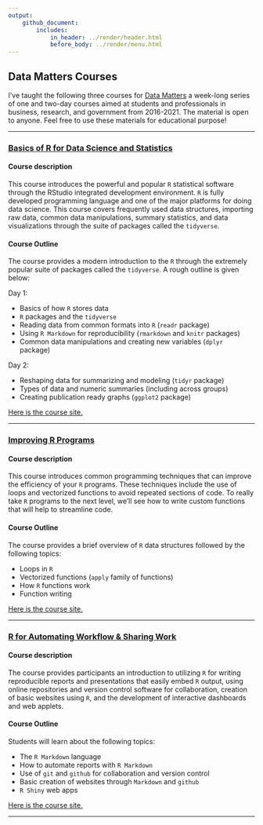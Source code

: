 ```yaml
---
output: 
    github_document:
        includes: 
            in_header: ../render/header.html
            before_body: ../render/menu.html
---
```


## <a name = "DataMatters"></a> Data Matters Courses  

I've taught the following three courses for <a href ="https://datamatters.org/" target = "_blank">Data Matters</a> a week-long series of one and two-day courses aimed at students and professionals in business, research, and government from 2016-2021. The material is open to anyone. Feel free to use these materials for educational purpose!

<hr class = "cool">

### <a href = "https://jbpost2.github.io/Basics-of-R-for-Data-Science-and-Statistics/CourseFiles.html" target = "_blank">Basics of R for Data Science and Statistics</a>  

#### Course description 

This course introduces the powerful and popular `R` statistical software through the RStudio integrated development environment. `R` is fully developed programming language and one of the major platforms for doing data science. This course covers frequently used data structures, importing raw data, common data manipulations, summary statistics, and data visualizations through the suite of packages called the `tidyverse`.

#### Course Outline

The course provides a modern introduction to the `R` through the extremely popular suite of packages called the `tidyverse`. A rough outline is given below:

Day 1:

- Basics of how `R` stores data
- `R` packages and the `tidyverse`
- Reading data from common formats into `R` (`readr` package)
- Using `R Markdown` for reproducibility (`rmarkdown` and `knitr` packages)
- Common data manipulations and creating new variables (`dplyr` package)

Day 2:

- Reshaping data for summarizing and modeling (`tidyr` package)
- Types of data and numeric summaries (including across groups)
- Creating publication ready graphs (`ggplot2` package)

<a href = "https://jbpost2.github.io/Basics-of-R-for-Data-Science-and-Statistics/CourseFiles.html" target = "_blank">Here is the course site.</a>

<hr class = "cool">

###  <a href = "https://jbpost2.github.io/Improving-R-Programs/CourseFiles.html" target = "_blank">Improving R Programs </a>

#### Course description 

This course introduces common programming techniques that can improve the efficiency of your `R` programs. These techniques include the use of loops and vectorized functions to avoid repeated sections of code. To really take `R` programs to the next level, we’ll see how to write custom functions that will help to streamline code.

#### Course Outline

The course provides a brief overview of `R` data structures followed by the following topics:

- Loops in `R`
- Vectorized functions (`apply` family of functions)
- How `R` functions work
- Function writing

<a href = "https://jbpost2.github.io/Improving-R-Programs/CourseFiles.html" target = "_blank">Here is the course site.</a>

<hr class = "cool">

###  <a href = "https://jbpost2.github.io/R-for-Automating-Workflow-Sharing-Work/CourseFiles.html" target = "_blank">R for Automating Workflow & Sharing Work  </a>

#### Course description 

The course provides participants an introduction to utilizing `R` for writing reproducible reports and presentations that easily embed `R` output, using online repositories and version control software for collaboration, creation of basic websites using `R`, and the development of interactive dashboards and web applets.

#### Course Outline

Students will learn about the following topics:

- The `R Markdown` language
- How to automate reports with `R Markdown`
- Use of `git` and `github` for collaboration and version control
- Basic creation of websites through `Markdown` and `github`
- `R Shiny` web apps

<a href = "https://jbpost2.github.io/R-for-Automating-Workflow-Sharing-Work/CourseFiles.html" target = "_blank">Here is the course site.</a>

<hr class = "cool">
